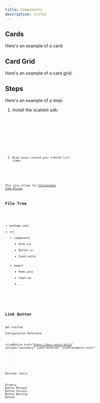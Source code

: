 ```yaml
---
title: Components
description: titles
---
```



## Cards

Here's an example of a card:

<Card title="Card Title" description="Card Description" icon="star"> </Card>

## Card Grid

Here's an example of a card grid:

<CardGrid>
  <Card title="Card Title 1" description="Card Description 1" icon="star"> </Card>
  <Card title="Card Title 2" description="Card Description 2" icon="apple"> </Card>
  <Card title="Card Title 3" description="Card Description 3" icon="backstage">
  </Card>
</CardGrid>

## Steps

Here's an example of a step:


<Steps>

1. Install the scalekit sdk:

   <Tabs>
     <TabItem label="npm">
       <Code code={`npm install @scalekit/sdk`} lang="sh" />
     </TabItem>
     <TabItem label="pnpm">
       <Code code={`pnpm add @scalekit/sdk`} lang="sh" />
     </TabItem>
     <TabItem label="yarn">
       <Code code={`yarn add @scalekit/sdk`} lang="sh" />
     </TabItem>
   </Tabs>

2. Wrap `<Steps>` around your ordered list items.

</Steps>

This also allows for [Collapsible Code Blocks](https://expressive-code.com/plugins/collapsible-sections/)

## File Tree

<FileTree>

- package.json
- src
  - components
    - Auth.tsx
    - Button.js
    - Input.astro
  - pages/
    - Home.java
    - Login.go
    - ...

</FileTree>

## Link Button

<LinkButton href="/getting-started/">Get started</LinkButton>
<LinkButton href="/reference/configuration/" variant="minimal">
  Configuration Reference
</LinkButton>

<LinkButton
  href="https://docs.astro.build"
  variant="secondary"
  icon="external"
  iconPlacement="start"
>
  Related: Astro
</LinkButton>

<LinkButton variant="primary" href="/path">Primary Button</LinkButton>
<LinkButton variant="minimal" href="/path">Minimal Button</LinkButton>
<LinkButton variant="success" href="/path">Success Button</LinkButton>
<LinkButton variant="warning" href="/path">Warning Button</LinkButton>
